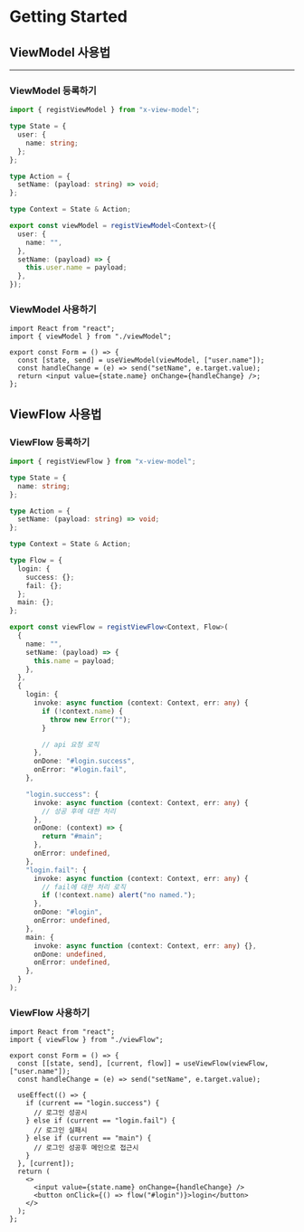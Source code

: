 # Getting Started

>

## ViewModel 사용법

---

### ViewModel 등록하기

```ts title="/src/viewModel.ts"
import { registViewModel } from "x-view-model";

type State = {
  user: {
    name: string;
  };
};

type Action = {
  setName: (payload: string) => void;
};

type Context = State & Action;

export const viewModel = registViewModel<Context>({
  user: {
    name: "",
  },
  setName: (payload) => {
    this.user.name = payload;
  },
});
```

### ViewModel 사용하기

```tsx title="/src/view.tsx"
import React from "react";
import { viewModel } from "./viewModel";

export const Form = () => {
  const [state, send] = useViewModel(viewModel, ["user.name"]);
  const handleChange = (e) => send("setName", e.target.value);
  return <input value={state.name} onChange={handleChange} />;
};
```

## ViewFlow 사용법

### ViewFlow 등록하기

```ts title="/src/viewFlow.ts"
import { registViewFlow } from "x-view-model";

type State = {
  name: string;
};

type Action = {
  setName: (payload: string) => void;
};

type Context = State & Action;

type Flow = {
  login: {
    success: {};
    fail: {};
  };
  main: {};
};

export const viewFlow = registViewFlow<Context, Flow>(
  {
    name: "",
    setName: (payload) => {
      this.name = payload;
    },
  },
  {
    login: {
      invoke: async function (context: Context, err: any) {
        if (!context.name) {
          throw new Error("");
        }

        // api 요청 로직
      },
      onDone: "#login.success",
      onError: "#login.fail",
    },

    "login.success": {
      invoke: async function (context: Context, err: any) {
        // 성공 후에 대한 처리
      },
      onDone: (context) => {
        return "#main";
      },
      onError: undefined,
    },
    "login.fail": {
      invoke: async function (context: Context, err: any) {
        // fail에 대한 처리 로직
        if (!context.name) alert("no named.");
      },
      onDone: "#login",
      onError: undefined,
    },
    main: {
      invoke: async function (context: Context, err: any) {},
      onDone: undefined,
      onError: undefined,
    },
  }
);
```

### ViewFlow 사용하기

```tsx title="/src/view.tsx"
import React from "react";
import { viewFlow } from "./viewFlow";

export const Form = () => {
  const [[state, send], [current, flow]] = useViewFlow(viewFlow, ["user.name"]);
  const handleChange = (e) => send("setName", e.target.value);

  useEffect(() => {
    if (current == "login.success") {
      // 로그인 성공시
    } else if (current == "login.fail") {
      // 로그인 실패시
    } else if (current == "main") {
      // 로그인 성공후 메인으로 접근시
    }
  }, [current]);
  return (
    <>
      <input value={state.name} onChange={handleChange} />
      <button onClick={() => flow("#login")}>login</button>
    </>
  );
};
```
